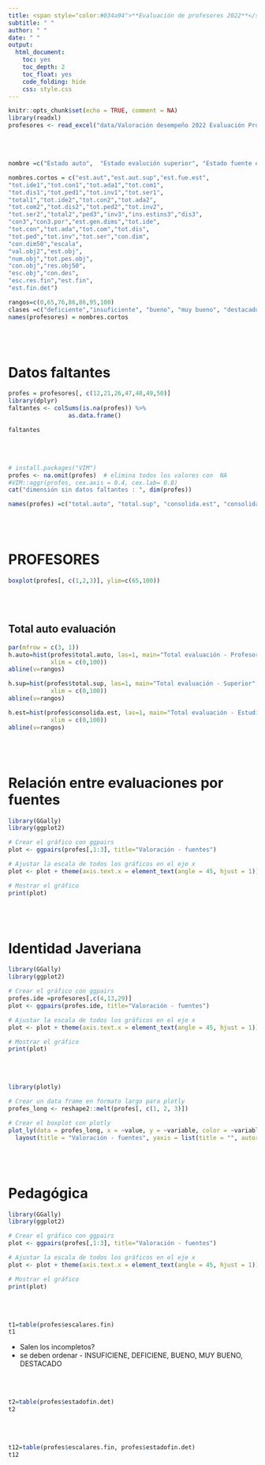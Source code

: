 ```yaml
---
title: <span style="color:#034a94">**Evaluación de profesores 2022**</span> 
subtitle: " "
author: " "
date: " "
output:
  html_document:
    toc: yes
    toc_depth: 2
    toc_float: yes
    code_folding: hide
    css: style.css
---
```


```r
knitr::opts_chunk$set(echo = TRUE, comment = NA)
library(readxl)
profesores <- read_excel("data/Valoración desempeño 2022 Evaluación Profesores.xlsx")
```

<br/><br/>

```r
nombre =c("Estado auto",  "Estado evalución superior", "Estado fuente estudiantes",  "Total identidad javeriana auto", "Total convivencia y trabajo auto",  "Total adaptabilidad y pluralismo auto", "Total compomiso con la gestion auto",  "Total disciplinar y academica auto","Total pedagogica auto", "Total investigacion innovacion y desarrollo auto","Total servicio y transferencia del conocimiento auto" , "Total auto" ,"Total identidad javeriana superior" , "Total convivencia y trabajo superior","Total adaptabilidad y pluralismo superior", "Total compomiso con la gestion superior" ,"Total disciplinar y academica superior", "Total pedagogica superior" , "Total investigacion innovacion y desarrollo superior", "Total servicio y transferencia del conocimiento superior","Total superior", "Pedagogica fuente estudiantes", "Investigacion fuente estudiantes" , "Institucional fuente estudiantes", "Disciplinar fuente estudiantes", "Consolidado fuente estudiantes","consolidadofuenteestudiantes_portal",  "Estado general valoracion dimensiones", "Total identidad javeriana","Total convivencia y trabajo" , "Total adaptabilidad y pluralismo", "Total compomiso con la gestion",  "Total disciplinar y academica",  "Total pedagogica", "Total investigacion innovacion y desarrollo" , "Total servicio y transferencia del conocimiento",  "Consolidado dimensiones",    "Consolidado dimensiones 50%", "Escala de resultado dimensiones", "Valoracion de objetivos superior",  "Estado valoracion de objetivos", "Numero de objetivos",  "Total peso de objetivos","Resultado porcentaje de objetivos 50%","Escala objetivos",  "Consolidado desempeño",  "Escala de resultado final","Estado final", "Estado final detallado")

nombres.cortos = c("est.aut","est.aut.sup","est.fue.est",
"tot.ide1","tot.con1","tot.ada1","tot.com1",
"tot.dis1","tot.ped1","tot.inv1","tot.ser1",
"total1","tot.ide2","tot.con2","tot.ada2",
"tot.com2","tot.dis2","tot.ped2","tot.inv2",
"tot.ser2","total2","ped3","inv3","ins.estins3","dis3",
"con3","con3.por","est.gen.dims","tot.ide",
"tot.con","tot.ada","tot.com","tot.dis",
"tot.ped","tot.inv","tot.ser","con.dim",
"con.dim50","escala",
"val.obj2","est.obj",
"num.obj","tot.pes.obj",
"con.obj","res.obj50",
"esc.obj","con.des",
"esc.res.fin","est.fin",
"est.fin.det")

rangos=c(0,65,76,86,86,95,100)
clases =c("deficiente","insuficiente", "bueno", "muy bueno", "destacado") 
names(profesores) = nombres.cortos

```

<br/><br/>

# Datos faltantes

```r
profes = profesores[, c(12,21,26,47,48,49,50)]
library(dplyr)
faltantes <- colSums(is.na(profes)) %>%
                 as.data.frame() 

faltantes
```
<br/><br/>

```r
# install.packages("VIM")
profes <- na.omit(profes)  # elimina todos los valores con  NA
#VIM::aggr(profes, cex.axis = 0.4, cex.lab= 0.8)
cat("dimensión sin datos faltantes : ", dim(profes))
```



```r
names(profes) =c("total.auto", "total.sup", "consolida.est", "consolidad.des", "escalares.fin", "estado.fin", "estadofin.det" )
```

<br/><br/>

# **PROFESORES**

```r
boxplot(profes[, c(1,2,3)], ylim=c(65,100))
```

<br/><br/>

## **Total auto evaluación**

```r
par(mfrow = c(3, 1))
h.auto=hist(profes$total.auto, las=1, main="Total evaluación - Profesores", xlab = "valoración", ylab = "frecuencia",
            xlim = c(0,100))
abline(v=rangos)

h.sup=hist(profes$total.sup, las=1, main="Total evaluación - Superior", xlab = "valoración", ylab = "frecuencia",
            xlim = c(0,100))
abline(v=rangos)

h.est=hist(profes$consolida.est, las=1, main="Total evaluación - Estudiantes", xlab = "valoración", ylab = "frecuencia",
            xlim = c(0,100))
abline(v=rangos)

```


<br/><br/>


# Relación entre evaluaciones por fuentes

```r
library(GGally)
library(ggplot2)

# Crear el gráfico con ggpairs
plot <- ggpairs(profes[,1:3], title="Valoración - fuentes")

# Ajustar la escala de todos los gráficos en el eje x
plot <- plot + theme(axis.text.x = element_text(angle = 45, hjust = 1)) + xlim(0, 100)

# Mostrar el gráfico
print(plot)


```

<br/><br/>

# Identidad Javeriana
```r
library(GGally)
library(ggplot2)

# Crear el gráfico con ggpairs
profes.ide =profesores[,c(4,13,29)]
plot <- ggpairs(profes.ide, title="Valoración - fuentes")

# Ajustar la escala de todos los gráficos en el eje x
plot <- plot + theme(axis.text.x = element_text(angle = 45, hjust = 1)) + xlim(0, 100)

# Mostrar el gráfico
print(plot)


```

<br/><br/>

```r
library(plotly)

# Crear un data frame en formato largo para plotly
profes_long <- reshape2::melt(profes[, c(1, 2, 3)])

# Crear el boxplot con plotly
plot_ly(data = profes_long, x = ~value, y = ~variable, color = ~variable, type = "box") %>%
  layout(title = "Valoración - fuentes", yaxis = list(title = "", autorange = "reversed"), xaxis = list(range = c(65, 100)))

```

<br/><br/>

# Pedagógica

```r
library(GGally)
library(ggplot2)

# Crear el gráfico con ggpairs
plot <- ggpairs(profes[,1:3], title="Valoración - fuentes")

# Ajustar la escala de todos los gráficos en el eje x
plot <- plot + theme(axis.text.x = element_text(angle = 45, hjust = 1)) + xlim(0, 100)

# Mostrar el gráfico
print(plot)


```


<br/><br/>

```r

t1=table(profes$escalares.fin)
t1
```

* Salen los incompletos?
* se deben ordenar - INSUFICIENE, DEFICIENE, BUENO, MUY BUENO, DESTACADO


<br/><br/>

```r

t2=table(profes$estadofin.det)
t2

```

<br/><br/>

```r

t12=table(profes$escalares.fin, profes$estadofin.det)
t12

```

<br/><br/>

```r
```

<br/><br/>

